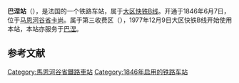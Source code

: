 {{Infobox station
| name          =<!-- 注释出：[[File:RATP.svg|32x32px]] -->巴涅站<br>{{lang|fr|Gare de Bagneux}} 
| type          = [[法国铁路|法国铁路]]
| image = Gare de Bagneux 01.jpg
|image_caption = 车站站舍
| address       = {{FRA}}[[马恩河谷省|马恩河谷省]][[卡尚_(马恩河谷省)|卡尚]]
| latd          = 48
| latm          = 47
| lats          = 36
| latNS         = N
| longd         = 2
| longm         = 19
| longs         = 17
| longEW        = E
| operator = <!-- 注释出：[[File:RATP.svg|32x32px]] -->
| coordinates_display = yes
| iso_region    = FR
| line          = 
* [[大区快铁B线|大区快铁B线]]
| platform      = 2
| tracks        = 2
| elevation = 
| opened        = 1846年6月7日
| rebuilt =
| status = 使用中
| closed        = 
| passengers= 1,985,787
| pass_year= 2011年<ref>[http://data.ratp.fr/fr/les-donnees/fiche-de-jeu-de-donnees/dataset/trafic-annuel-entrant-par-station-2011.html Entrants annuels provenant de l'extérieur de la gare (voie publique, correspondances bus, réseau SNCF, etc.)] {{webarchive|url=https://web.archive.org/web/20140718193327/http://data.ratp.fr/fr/les-donnees/fiche-de-jeu-de-donnees/dataset/trafic-annuel-entrant-par-station-2011.html |date=2014-07-18 }}, sur le site ''data.ratp.fr''. Consulté le 5 novembre 2012.</ref>
| station_type = 客运车站
| connections = 
* [[RATP公交路网|巴黎城市公共交通]]
* [[file:Paris_Noctilien_logo.svg|51x51px]]
| route_map =
| map_locator   = 
| note =
}}

'''巴涅站'''（{{lang-fr|Gare de Bagneux}}），是法国的一个铁路车站，属于[[大区快铁B线|大区快铁B线]]。开通于1846年6月7日，位于[[马恩河谷省|马恩河谷省]][[卡尚_(马恩河谷省)|卡尚]]。属于第三收费区（{{lang-fr|Zone 3}}），1977年12月9日大区快铁B线开始使用本站，本站亦服务于[[巴涅_(上塞纳省)|巴涅]]。

== 参考文献 ==
{{Reflist}}

{{RER B}}
[[Category:馬恩河谷省鐵路車站|Category:馬恩河谷省鐵路車站]]
[[Category:1846年启用的铁路车站|Category:1846年启用的铁路车站]]